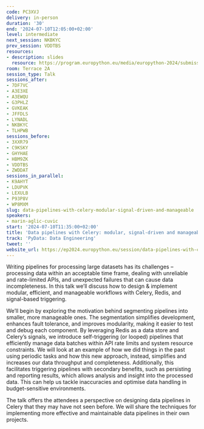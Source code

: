 ```yaml
---
code: PC3XVJ
delivery: in-person
duration: '30'
end: '2024-07-10T12:05:00+02:00'
level: intermediate
next_session: NKBKYC
prev_session: VDDTBS
resources:
- description: slides
  resource: https://program.europython.eu/media/europython-2024/submissions/PC3XVJ/resources/Data_pipelines_with_Celery__modular_signal_3N0u5hd.pptx
room: Terrace 2A
session_type: Talk
sessions_after:
- 7DF7VC
- A3E3XE
- A3EWQU
- G3PHLZ
- GVKEAK
- JFFDLS
- LYNADL
- NKBKYC
- TLHPWB
sessions_before:
- 3XXR79
- C9KSKY
- GHYHAE
- HBM9ZK
- VDDTBS
- ZWDDAT
sessions_in_parallel:
- K9AHYT
- LDUPVK
- LEXULB
- P93P8V
- WP8MXM
slug: data-pipelines-with-celery-modular-signal-driven-and-manageable
speakers:
- marin-aglic-cuvic
start: '2024-07-10T11:35:00+02:00'
title: 'Data pipelines with Celery: modular, signal-driven and manageable'
track: 'PyData: Data Engineering'
tweet: ''
website_url: https://ep2024.europython.eu/session/data-pipelines-with-celery-modular-signal-driven-and-manageable
---
```


Writing pipelines for processing large datasets has its challenges – processing data within an acceptable time frame, dealing with unreliable and rate-limited APIs, and unexpected failures that can cause data incompleteness. In this talk we’ll discuss how to design & implement modular, efficient, and manageable workflows with Celery, Redis, and signal-based triggering.

We’ll begin by exploring the motivation behind segmenting pipelines into smaller, more manageable ones. The segmentation simplifies development, enhances fault tolerance, and improves modularity, making it easier to test and debug each component. By leveraging Redis as a data store and Celery’s signals, we introduce self-triggering (or looped) pipelines that efficiently manage data batches within API rate limits and system resource constraints. We will look at an example of how we did things in the past using periodic tasks and how this new approach, instead, simplifies and increases our data throughput and completeness. Additionally, this facilitates triggering pipelines with secondary benefits, such as persisting and reporting results, which allows analysis and insight into the processed data. This can help us tackle inaccuracies and optimise data handling in budget-sensitive environments.

The talk offers the attendees a perspective on designing data pipelines in Celery that they may have not seen before. We will share the techniques for implementing more effective and maintainable data pipelines in their own projects.
